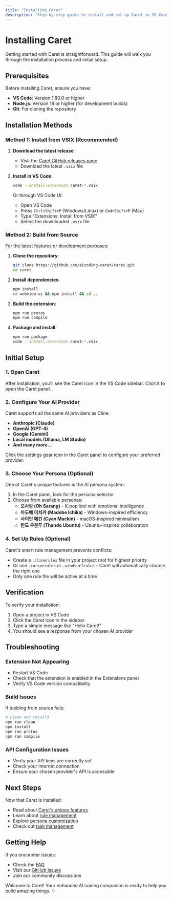 ```yaml
---
title: "Installing Caret"
description: "Step-by-step guide to install and set up Caret in VS Code."
---
```


# Installing Caret

Getting started with Caret is straightforward. This guide will walk you through the installation process and initial setup.

## Prerequisites

Before installing Caret, ensure you have:

- **VS Code**: Version 1.80.0 or higher
- **Node.js**: Version 18 or higher (for development builds)
- **Git**: For cloning the repository

## Installation Methods

### Method 1: Install from VSIX (Recommended)

1. **Download the latest release**:
    - Visit the [Caret GitHub releases page](https://github.com/aicoding-caret/caret/releases)
    - Download the latest `.vsix` file

2. **Install in VS Code**:

    ```bash
    code --install-extension caret-*.vsix
    ```

    Or through VS Code UI:
    - Open VS Code
    - Press `Ctrl+Shift+P` (Windows/Linux) or `Cmd+Shift+P` (Mac)
    - Type "Extensions: Install from VSIX"
    - Select the downloaded `.vsix` file

### Method 2: Build from Source

For the latest features or development purposes:

1. **Clone the repository**:

    ```bash
    git clone https://github.com/aicoding-caret/caret.git
    cd caret
    ```

2. **Install dependencies**:

    ```bash
    npm install
    cd webview-ui && npm install && cd ..
    ```

3. **Build the extension**:

    ```bash
    npm run protos
    npm run compile
    ```

4. **Package and install**:
    ```bash
    npm run package
    code --install-extension caret-*.vsix
    ```

## Initial Setup

### 1. Open Caret

After installation, you'll see the Caret icon in the VS Code sidebar. Click it to open the Caret panel.

### 2. Configure Your AI Provider

Caret supports all the same AI providers as Cline:

- **Anthropic (Claude)**
- **OpenAI (GPT-4)**
- **Google (Gemini)**
- **Local models (Ollama, LM Studio)**
- **And many more...**

Click the settings gear icon in the Caret panel to configure your preferred provider.

### 3. Choose Your Persona (Optional)

One of Caret's unique features is the AI persona system:

1. In the Caret panel, look for the persona selector
2. Choose from available personas:
    - **오사랑 (Oh Sarang)** - K-pop idol with emotional intelligence
    - **마도베 이치카 (Madobe Ichika)** - Windows-inspired efficiency
    - **사이안 매킨 (Cyan Mackin)** - macOS-inspired minimalism
    - **탄도 우분투 (Thando Ubuntu)** - Ubuntu-inspired collaboration

### 4. Set Up Rules (Optional)

Caret's smart rule management prevents conflicts:

- Create a `.clinerules` file in your project root for highest priority
- Or use `.cursorrules` or `.windsurfrules` - Caret will automatically choose the right one
- Only one rule file will be active at a time

## Verification

To verify your installation:

1. Open a project in VS Code
2. Click the Caret icon in the sidebar
3. Type a simple message like "Hello Caret!"
4. You should see a response from your chosen AI provider

## Troubleshooting

### Extension Not Appearing

- Restart VS Code
- Check that the extension is enabled in the Extensions panel
- Verify VS Code version compatibility

### Build Issues

If building from source fails:

```bash
# Clean and rebuild
npm run clean
npm install
npm run protos
npm run compile
```

### API Configuration Issues

- Verify your API keys are correctly set
- Check your internet connection
- Ensure your chosen provider's API is accessible

## Next Steps

Now that Caret is installed:

- Read about [Caret's unique features](./caret-features)
- Learn about [rule management](./rule-management)
- Explore [persona customization](./persona-system)
- Check out [task management](./task-management)

## Getting Help

If you encounter issues:

- Check the [FAQ](./faq)
- Visit our [GitHub Issues](https://github.com/aicoding-caret/caret/issues)
- Join our community discussions

Welcome to Caret! Your enhanced AI coding companion is ready to help you build amazing things. ✨
